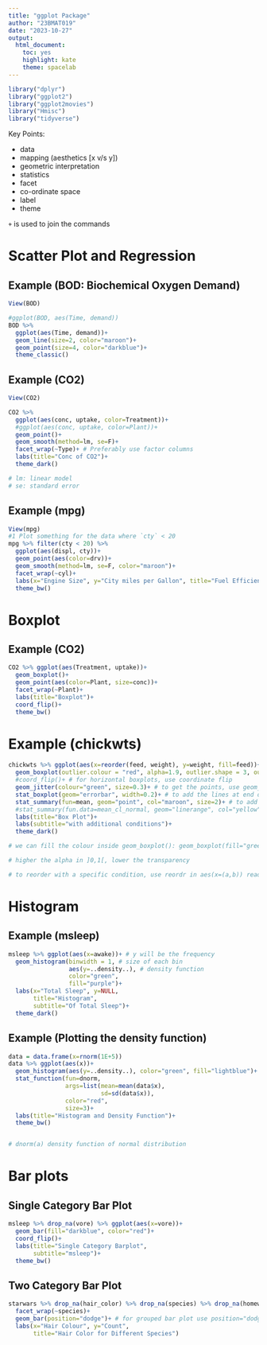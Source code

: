 ```yaml
---
title: "ggplot Package"
author: "23BMAT019"
date: "2023-10-27"
output: 
  html_document: 
    toc: yes
    highlight: kate
    theme: spacelab
---
```


```r
library("dplyr")
library("ggplot2")
library("ggplot2movies")
library("Hmisc")
library("tidyverse")
```

Key Points:

- data
- mapping (aesthetics [x v/s y])
- geometric interpretation
- statistics
- facet
- co-ordinate space
- label
- theme

`+` is used to join the commands

# Scatter Plot and Regression

## Example (BOD: Biochemical Oxygen Demand)
```r
View(BOD)

#ggplot(BOD, aes(Time, demand))
BOD %>%
  ggplot(aes(Time, demand))+
  geom_line(size=2, color="maroon")+
  geom_point(size=4, color="darkblue")+
  theme_classic()
```

## Example (CO2)
```r
View(CO2)

CO2 %>%
  ggplot(aes(conc, uptake, color=Treatment))+
  #ggplot(aes(conc, uptake, color=Plant))+
  geom_point()+
  geom_smooth(method=lm, se=F)+
  facet_wrap(~Type)+ # Preferably use factor columns
  labs(title="Conc of CO2")+
  theme_dark()

# lm: linear model
# se: standard error
```

## Example (mpg)
```r
View(mpg)
#1 Plot something for the data where `cty` < 20
mpg %>% filter(cty < 20) %>%
  ggplot(aes(displ, cty))+
  geom_point(aes(color=drv))+
  geom_smooth(method=lm, se=F, color="maroon")+
  facet_wrap(~cyl)+
  labs(x="Engine Size", y="City miles per Gallon", title="Fuel Efficiency")+
  theme_bw()
```

# Boxplot

## Example (CO2)
```r
CO2 %>% ggplot(aes(Treatment, uptake))+
  geom_boxplot()+
  geom_point(aes(color=Plant, size=conc))+
  facet_wrap(~Plant)+
  labs(title="Boxplot")+
  coord_flip()+
  theme_bw()
```

# Example (chickwts)
```r
chickwts %>% ggplot(aes(x=reorder(feed, weight), y=weight, fill=feed))+
  geom_boxplot(outlier.colour = "red", alpha=1.9, outlier.shape = 3, outlier.size = 3)+# to hide the outliers, use outliers.shape=NA
  #coord_flip()+ # for horizontal boxplots, use coordinate flip
  geom_jitter(colour="green", size=0.3)+ # to get the points, use geom_point() but those points overlap each other. geom_jitter() is used to avert overlapping
  stat_boxplot(geom="errorbar", width=0.2)+ # to add the lines at end of each boxplot line
  stat_summary(fun=mean, geom="point", col="maroon", size=2)+ # to add a mean in form of point in maroon of size 2
  #stat_summary(fun.data=mean_cl_normal, geom="linerange", col="yellow")+
  labs(title="Box Plot")+
  labs(subtitle="with additional conditions")+
  theme_dark()

# we can fill the colour inside geom_boxplot(): geom_boxplot(fill="green")

# higher the alpha in ]0,1[, lower the transparency

# to reorder with a specific condition, use reordr in aes(x=(a,b)) read as 'on x-axis reorder a according to b' (for descending use -b)
```

# Histogram

## Example (msleep)
```r
msleep %>% ggplot(aes(x=awake))+ # y will be the frequency
  geom_histogram(binwidth = 1, # size of each bin
                 aes(y=..density..), # density function
                 color="green",
                 fill="purple")+
  labs(x="Total Sleep", y=NULL,
       title="Histogram",
       subtitle="Of Total Sleep")+
  theme_dark()
```

## Example (Plotting the density function)
```r
data = data.frame(x=rnorm(1E+5))
data %>% ggplot(aes(x))+
  geom_histogram(aes(y=..density..), color="green", fill="lightblue")+
  stat_function(fun=dnorm, 
                args=list(mean=mean(data$x),
                          sd=sd(data$x)),
                color="red",
                size=3)+
  labs(title="Histogram and Density Function")+
  theme_bw()


# dnorm(a) density function of normal distribution

```


# Bar plots

## Single Category Bar Plot
```r
msleep %>% drop_na(vore) %>% ggplot(aes(x=vore))+
  geom_bar(fill="darkblue", color="red")+
  coord_flip()+
  labs(title="Single Category Barplot",
       subtitle="msleep")+
  theme_bw()
```

## Two Category Bar Plot
```r
starwars %>% drop_na(hair_color) %>% drop_na(species) %>% drop_na(homeworld) %>% filter(hair_color == "black" | hair_color == "brown") %>% ggplot(aes(hair_color, color=homeworld, fill=gender))+
  facet_wrap(~species)+
  geom_bar(position="dodge")+ # for grouped bar plot use position="dodge"
  labs(x="Hair Colour", y="Count",
       title="Hair Color for Different Species")
```

